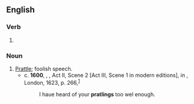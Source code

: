 ==English==

===Verb===
{{head|en|present participle}}

# {{present participle of|prattle|lang=en|nocat=1}}

===Noun===
{{en-noun}}

# [[prattle|Prattle]]; foolish speech.
#* c. '''1600''', {{w|William Shakespeare}}, ''{{w|Hamlet}}'', Act II, Scene 2 [Act III, Scene 1 in modern editions], in ''{{w|First Folio|Mr. William Shakespeare’s Comedies, Histories, & Tragedies}}'', London, 1623, p. 266,<sup>[http://name.umdl.umich.edu/A11954.0001.001]</sup>
#*: I haue heard of your '''pratlings''' too wel enough.